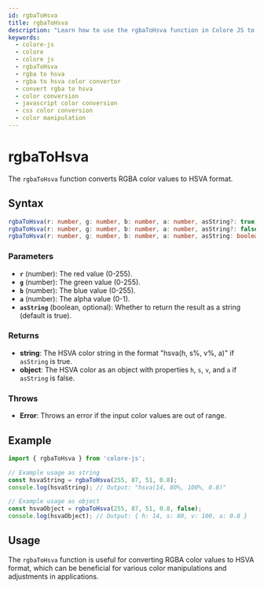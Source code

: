 ```yaml
---
id: rgbaToHsva
title: rgbaToHsva
description: "Learn how to use the rgbaToHsva function in Colore JS to convert RGBA color values to HSVA format. This guide covers the syntax, parameters, examples, and practical applications for accurate color conversion in your projects."
keywords:
  - colore-js
  - colore
  - colore js
  - rgbaToHsva
  - rgba to hsva
  - rgba to hsva color convertor
  - convert rgba to hsva
  - color conversion
  - javascript color conversion
  - css color conversion
  - color manipulation
---
```



<StructuredData />

# rgbaToHsva

The `rgbaToHsva` function converts RGBA color values to HSVA format.

## Syntax

```typescript
rgbaToHsva(r: number, g: number, b: number, a: number, asString?: true): string;
rgbaToHsva(r: number, g: number, b: number, a: number, asString?: false): { h: number; s: number; v: number; a: number };
rgbaToHsva(r: number, g: number, b: number, a: number, asString: boolean = true): string | { h: number; s: number; v: number; a: number };
```

### Parameters

- **`r`** (number): The red value (0-255).
- **`g`** (number): The green value (0-255).
- **`b`** (number): The blue value (0-255).
- **`a`** (number): The alpha value (0-1).
- **`asString`** (boolean, optional): Whether to return the result as a string (default is true).

### Returns

- **string**: The HSVA color string in the format "hsva(h, s%, v%, a)" if `asString` is true.
- **object**: The HSVA color as an object with properties `h`, `s`, `v`, and `a` if `asString` is false.

### Throws

- **Error**: Throws an error if the input color values are out of range.

## Example

```typescript
import { rgbaToHsva } from 'colore-js';

// Example usage as string
const hsvaString = rgbaToHsva(255, 87, 51, 0.8);
console.log(hsvaString); // Output: "hsva(14, 80%, 100%, 0.8)"

// Example usage as object
const hsvaObject = rgbaToHsva(255, 87, 51, 0.8, false);
console.log(hsvaObject); // Output: { h: 14, s: 80, v: 100, a: 0.8 }
```

## Usage

The `rgbaToHsva` function is useful for converting RGBA color values to HSVA format, which can be beneficial for various color manipulations and adjustments in applications.
